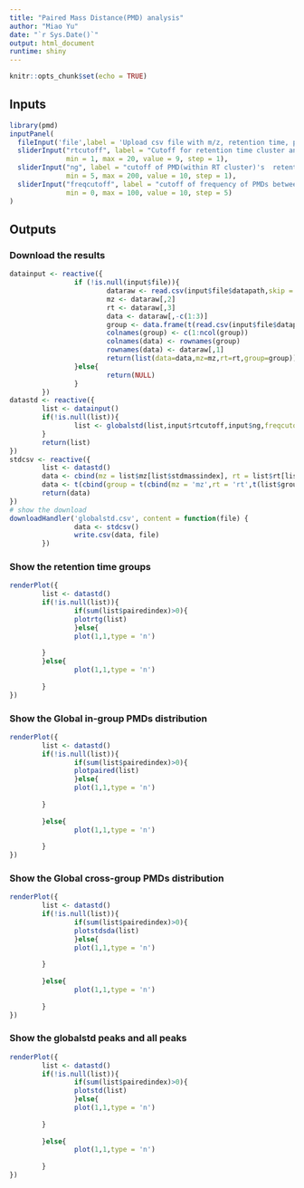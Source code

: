 ```yaml
---
title: "Paired Mass Distance(PMD) analysis"
author: "Miao Yu"
date: "`r Sys.Date()`"
output: html_document
runtime: shiny
---
```


```r
knitr::opts_chunk$set(echo = TRUE)
```

## Inputs

```r
library(pmd)
inputPanel(
  fileInput('file',label = 'Upload csv file with m/z, retention time, peaklist and group info',accept = c('.csv')),
  sliderInput("rtcutoff", label = "Cutoff for retention time cluster analysis:",
              min = 1, max = 20, value = 9, step = 1),
  sliderInput("ng", label = "cutoff of PMD(within RT cluster)'s  retention time group numbers:",
              min = 5, max = 200, value = 10, step = 1),
  sliderInput("freqcutoff", label = "cutoff of frequency of PMDs between RT cluster for independent peaks:",
              min = 0, max = 100, value = 10, step = 5)
)
```

## Outputs

### Download the results

```r
datainput <- reactive({
                if (!is.null(input$file)){
                        dataraw <- read.csv(input$file$datapath,skip = 1)
                        mz <- dataraw[,2]
                        rt <- dataraw[,3]
                        data <- dataraw[,-c(1:3)]
                        group <- data.frame(t(read.csv(input$file$datapath,nrows = 1)[-(1:3)]))
                        colnames(group) <- c(1:ncol(group))
                        colnames(data) <- rownames(group)
                        rownames(data) <- dataraw[,1]
                        return(list(data=data,mz=mz,rt=rt,group=group))
                }else{
                        return(NULL)
                }
        })
datastd <- reactive({
        list <- datainput()
        if(!is.null(list)){
                list <- globalstd(list,input$rtcutoff,input$ng,freqcutoff = input$freqcutoff)
        }
        return(list)
})
stdcsv <- reactive({
        list <- datastd()
        data <- cbind(mz = list$mz[list$stdmassindex], rt = list$rt[list$stdmassindex], list$data[list$stdmassindex,])
        data <- t(cbind(group = t(cbind(mz = 'mz',rt = 'rt',t(list$group))), t(data)))
        return(data)
})
# show the download
downloadHandler('globalstd.csv', content = function(file) {
                data <- stdcsv()
                write.csv(data, file)
        })
```

### Show the retention time groups

```r
renderPlot({
        list <- datastd()
        if(!is.null(list)){
                if(sum(list$pairedindex)>0){
                plotrtg(list)
                }else{
                plot(1,1,type = 'n')
                
        }
        }else{
                plot(1,1,type = 'n')
                
        }
})
```

### Show the Global in-group PMDs distribution

```r
renderPlot({
        list <- datastd()
        if(!is.null(list)){
                if(sum(list$pairedindex)>0){
                plotpaired(list) 
                }else{
                plot(1,1,type = 'n')
                
        }
                
        }else{
                plot(1,1,type = 'n')
                
        }
})
```

### Show the Global cross-group PMDs distribution

```r
renderPlot({
        list <- datastd()
        if(!is.null(list)){
                if(sum(list$pairedindex)>0){
                plotstdsda(list)
                }else{
                plot(1,1,type = 'n')
                
        }
                
        }else{
                plot(1,1,type = 'n')
                
        }
})
```

### Show the globalstd peaks and all peaks

```r
renderPlot({
        list <- datastd()
        if(!is.null(list)){
                if(sum(list$pairedindex)>0){
                plotstd(list)
                }else{
                plot(1,1,type = 'n')
                
        }
                
        }else{
                plot(1,1,type = 'n')
                
        }
})
```
